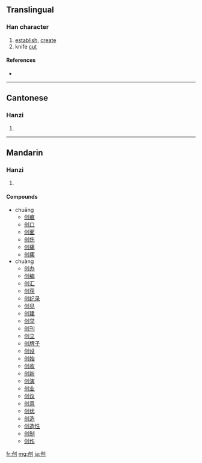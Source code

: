 {{also|創}}
==Translingual==

===Han character===
{{Han char|rn=18|rad=刀|as=04|sn=6|four=|canj=人山中弓 (OULN)}}

# [[establish]], [[create]]
# knife [[cut]]

====References====
* {{Han ref|kx=0137.301|hdz=10327.060|uh=521B|ud=21019}}

----

==Cantonese==

===Hanzi===
{{yue-hanzi|jyut=|y=chong3|tra=創}}

# {{defn|Cantonese}}

----

==Mandarin==

===Hanzi===
{{cmn-hanzi|tra=創|pin=[[chuāng]] ([[chuang1]]), [[chuàng]] ([[chuang4]])|wg=ch'uang<sup>4</sup>}}

# {{defn|Mandarin}}

====Compounds====
* chuāng
** [[创痕]]
** [[创口]]
** [[创面]]
** [[创伤]]
** [[创痛]]
** [[创痍]]
* chuàng
** [[创办]]
** [[创编]]
** [[创汇]]
** [[创获]]
** [[创纪录]]
** [[创见]]
** [[创建]]
** [[创举]]
** [[创刊]]
** [[创立]]
** [[创牌子]]
** [[创设]]
** [[创始]]
** [[创收]]
** [[创新]]
** [[创演]]
** [[创业]]
** [[创议]]
** [[创意]]
** [[创优]]
** [[创造]]
** [[创造性]]
** [[创制]]
** [[创作]]

[[fr:创]]
[[mg:创]]
[[ja:创]]